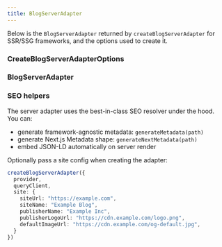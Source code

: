 ```yaml
---
title: BlogServerAdapter
---
```


Below is the `BlogServerAdapter` returned by `createBlogServerAdapter` for SSR/SSG frameworks, and the options used to create it.

### CreateBlogServerAdapterOptions
<AutoTypeTable path="../../packages/better-blog/src/server/pages/types.ts" name="CreateBlogServerAdapterOptions" />

### BlogServerAdapter
<AutoTypeTable path="../../packages/better-blog/src/server/pages/types.ts" name="BlogServerAdapter" />


### SEO helpers

The server adapter uses the best-in-class SEO resolver under the hood. You can:

- generate framework-agnostic metadata: `generateMetadata(path)`
- generate Next.js Metadata shape: `generateNextMetadata(path)`
- embed JSON-LD automatically on server render

Optionally pass a site config when creating the adapter:

```ts
createBlogServerAdapter({
  provider,
  queryClient,
  site: {
    siteUrl: "https://example.com",
    siteName: "Example Blog",
    publisherName: "Example Inc",
    publisherLogoUrl: "https://cdn.example.com/logo.png",
    defaultImageUrl: "https://cdn.example.com/og-default.jpg",
  }
})
```
